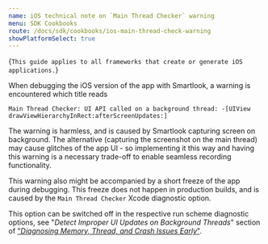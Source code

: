 ```yaml
---
name: iOS technical note on `Main Thread Checker` warning
menu: SDK Cookbooks
route: /docs/sdk/cookbooks/ios-main-thread-check-warning
showPlatformSelect: true
---
```



<Title>iOS technical note: “Main Thread Checker” warning</Title>

<TextBlock kind="important" invisibleOn="android">{`
This guide applies to all frameworks that create or generate iOS applications.
`}</TextBlock>

When debugging the iOS version of the app with Smartlook, a warning is encountered which title reads

`Main Thread Checker: UI API called on a background thread: -[UIView drawViewHierarchyInRect:afterScreenUpdates:]`

The warning is harmless, and is caused by Smartlook capturing screen on background. The alternative (capturing the screenshot on the main thread) may cause glitches of the app UI - so implementing it this way and having this warning is a necessary trade-off to enable seamless recording functionality.

This warning also might be accompanied by a short freeze of the app during debugging. This freeze does not happen in production builds, and is caused by the `Main Thread Checker` Xcode diagnostic option.

This option can be switched off in the respective run scheme diagnostic options, see "_Detect Improper UI Updates on Background Threads_" section of ["_Diagnosing Memory, Thread, and Crash Issues Early_"](https://developer.apple.com/documentation/xcode/diagnosing_memory_thread_and_crash_issues_early).
